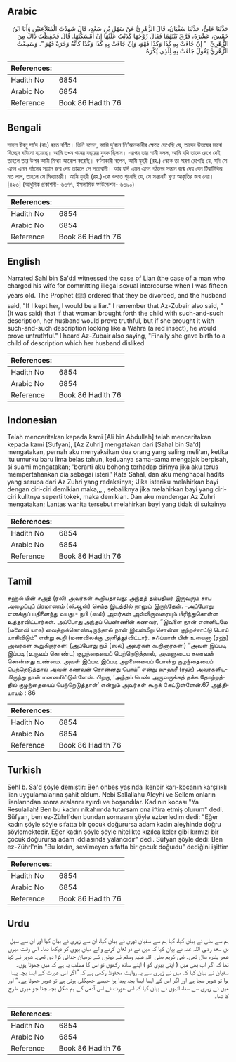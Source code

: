 ## Arabic


<div dir="rtl" lang="ar" style={{fontSize:'larger',backgroundColor:'#f8f9fa',padding:20}}>
حَدَّثَنَا عَلِيٌّ، حَدَّثَنَا سُفْيَانُ، قَالَ الزُّهْرِيُّ عَنْ سَهْلِ بْنِ سَعْدٍ، قَالَ شَهِدْتُ الْمُتَلاَعِنَيْنِ وَأَنَا ابْنُ خَمْسَ، عَشْرَةَ، فَرَّقَ بَيْنَهُمَا فَقَالَ زَوْجُهَا كَذَبْتُ عَلَيْهَا إِنْ أَمْسَكْتُهَا‏.‏ قَالَ فَحَفِظْتُ ذَاكَ مِنَ الزُّهْرِيِّ ‏ "‏ إِنْ جَاءَتْ بِهِ كَذَا وَكَذَا فَهْوَ، وَإِنْ جَاءَتْ بِهِ كَذَا وَكَذَا كَأَنَّهُ وَحَرَةٌ فَهُوَ ‏"‏‏.‏ وَسَمِعْتُ الزُّهْرِيَّ يَقُولُ جَاءَتْ بِهِ لِلَّذِي يُكْرَهُ
</div>
<div style={{backgroundColor:'#f8f9fa',padding:20, marginBottom: 10}}><table> <thead> <tr> <th>References:</th> <th></th> </tr> </thead> <tbody><tr><td>Hadith No</td><td>6854</td></tr><tr><td>Arabic No</td><td>6854</td></tr><tr><td>Reference</td><td>Book 86 Hadith 76</td></tr></tbody></table></div>

## Bengali


<div dir="ltr" lang="bn" style={{fontSize:'larger',backgroundColor:'#f8f9fa',padding:20}}>
সাহল ইবনু সা‘দ (রাঃ) হতে বর্ণিত। তিনি বলেন, আমি দু’জন লি‘আনকারীর ক্ষেত্রে দেখেছি যে, তাদের উভয়ের মাঝে বিচ্ছেদ ঘটানো হয়েছে। আমি তখন পনের বছরের যুবক ছিলাম। এরপর তার স্বামী বলল, আমি যদি তাকে রেখে দেই তাহলে তার উপর আমি মিথ্যা আরোপ করেছি। বর্ণনাকারী বলেন, আমি যুহরী (রহ.) থেকে তা স্মরণ রেখেছি যে, যদি সে এমন এমন গঠনের সন্তান জন্ম দেয় তাহলে সে সত্যবাদী। আর যদি এমন এমন গঠনের সন্তান জন্ম দেয় যেন টিকটিকির মত লাল, তাহলে সে মিথ্যাচারী। আমি যুহরী (রহ.)-কে বলতে শুনেছি যে, সে সন্তানটি ঘৃণ্য আকৃতির জন্ম নেয়। [৪২৩] (আধুনিক প্রকাশনী- ৬৩৭৭, ইসলামিক ফাউন্ডেশন- ৬৩৯০)
</div>
<div style={{backgroundColor:'#f8f9fa',padding:20, marginBottom: 10}}><table> <thead> <tr> <th>References:</th> <th></th> </tr> </thead> <tbody><tr><td>Hadith No</td><td>6854</td></tr><tr><td>Arabic No</td><td>6854</td></tr><tr><td>Reference</td><td>Book 86 Hadith 76</td></tr></tbody></table></div>

## English


<div dir="ltr" lang="en" style={{fontSize:'larger',backgroundColor:'#f8f9fa',padding:20}}>
Narrated Sahl bin Sa'd:I witnessed the case of Lian (the case of a man who charged his wife for committing illegal sexual intercourse when I was fifteen years old. The Prophet (ﷺ) ordered that they be divorced, and the husband said, "If I kept her, I would be a liar." I remember that Az-Zubair also said, "(It was said) that if that woman brought forth the child with such-and-such description, her husband would prove truthful, but if she brought it with such-and-such description looking like a Wahra (a red insect), he would prove untruthful." I heard Az-Zubair also saying, "Finally she gave birth to a child of description which her husband disliked
</div>
<div style={{backgroundColor:'#f8f9fa',padding:20, marginBottom: 10}}><table> <thead> <tr> <th>References:</th> <th></th> </tr> </thead> <tbody><tr><td>Hadith No</td><td>6854</td></tr><tr><td>Arabic No</td><td>6854</td></tr><tr><td>Reference</td><td>Book 86 Hadith 76</td></tr></tbody></table></div>

## Indonesian


<div dir="ltr" lang="id" style={{fontSize:'larger',backgroundColor:'#f8f9fa',padding:20}}>
Telah menceritakan kepada kami [Ali bin Abdullah] telah menceritakan kepada kami [Sufyan], [Az Zuhri] mengatakan dari [Sahal bin Sa'd] mengatakan, pernah aku menyaksikan dua orang yang saling meli'an, ketika itu umurku baru lima belas tahun, keduanya sama-sama mengajak berpisah, si suami mengatakan; 'berarti aku bohong terhadap dirinya jika aku terus mempertahankan dia sebagai isteri.' Kata Sahal, dan aku menghapal hadits yang serupa dari Az Zuhri yang redaksinya; 'Jika isteriku melahirkan bayi dengan ciri-ciri demikian maka,,,,, sebaliknya jika melahirkan bayi yang ciri-ciri kulitnya seperti tokek, maka demikian. Dan aku mendengar Az Zuhri mengatakan; Lantas wanita tersebut melahirkan bayi yang tidak di sukainya
</div>
<div style={{backgroundColor:'#f8f9fa',padding:20, marginBottom: 10}}><table> <thead> <tr> <th>References:</th> <th></th> </tr> </thead> <tbody><tr><td>Hadith No</td><td>6854</td></tr><tr><td>Arabic No</td><td>6854</td></tr><tr><td>Reference</td><td>Book 86 Hadith 76</td></tr></tbody></table></div>

## Tamil


<div dir="ltr" lang="ta" style={{fontSize:'larger',backgroundColor:'#f8f9fa',padding:20}}>
சஹ்ல் பின் சஅத் (ரலி) அவர்கள் கூறியதாவது: அந்தத் தம்பதியர் இருவரும் சாப அழைப்புப் பிரமாணம் (லிஆன்) செய்த இடத்தில் நானும் இருந்தேன். -அப்போது எனக்குப் பதினைந்து வயது.- நபி (ஸல்) அவர்கள் அவ்விருவரையும் பிரிந்துகொள்ள உத்தரவிட்டார்கள். அப்போது அந்தப் பெண்ணின் கணவர், “இவளை நான் என்னிடமே (மனைவி யாக) வைத்துக்கொண்டிருந்தால் நான் இவள்மீது சொன்ன குற்றச்சாட்டு பொய் யாகிவிடும்” என்று கூறி (மணவிலக்கு அளித்து)விட்டார். சுஃப்யான் பின் உயைனா (ரஹ்) அவர்கள் கூறுகிறார்கள்: (அப்போது நபி (ஸல்) அவர்கள் கூறினார்கள்:) “அவள் இப்படி இப்படி (உருவம் கொண்ட) குழந்தையைப் பெற்றெடுத்தால், அவளுடைய கணவன் சொன்னது உண்மை. அவள் இப்படி இப்படி அரணையைப் போன்ற குழந்தையைப் பெற்றெடுத்தால் அவள் கணவன் சொன்னது பொய்” என்று ஸுஹ்ரீ (ரஹ்) அவர்களிடமிருந்து நான் மனனமிட்டுள்ளேன். பிறகு, ‘அந்தப் பெண் அருவருக்கத் தக்க தோற்றத்தில் குழந்தையைப் பெற்றெடுத்தாள்’ என்றும் அவர்கள் கூறக் கேட்டுள்ளேன்.67 அத்தியாயம் : 86
</div>
<div style={{backgroundColor:'#f8f9fa',padding:20, marginBottom: 10}}><table> <thead> <tr> <th>References:</th> <th></th> </tr> </thead> <tbody><tr><td>Hadith No</td><td>6854</td></tr><tr><td>Arabic No</td><td>6854</td></tr><tr><td>Reference</td><td>Book 86 Hadith 76</td></tr></tbody></table></div>

## Turkish


<div dir="ltr" lang="tr" style={{fontSize:'larger',backgroundColor:'#f8f9fa',padding:20}}>
Sehl b. Sa'd şöyle demiştir: Ben onbeş yaşında ikenbir karı-kocanın karşılıklı lian uygulamalarına şahit oldum. Nebi Sallallahu Aleyhi ve Sellem onların lianlarından sonra aralarını ayırdı ve boşandılar. Kadının kocası "Ya Resulallah! Ben bu kadını nikahımda tutarsam ona iftira etmiş olurum" dedi. Süfyan, ben ez-Zührl'den bundan sonrasını şöyle ezberledim dedi: "Eğer kadın şöyle şöyle sıfatta bir çocuk doğurursa adam kadın aleyhinde doğru söylemektedir. Eğer kadın şöyle şöyle nitelikte kızılca keler gibi kırmızı bir çocuk doğurursa adam iddiasında yalancıdır" dedi. Süfyan şöyle dedi: Ben ez-Zührl'nin "Bu kadın, sevilmeyen sıfatta bir çocuk doğuıdu" dediğini işittim
</div>
<div style={{backgroundColor:'#f8f9fa',padding:20, marginBottom: 10}}><table> <thead> <tr> <th>References:</th> <th></th> </tr> </thead> <tbody><tr><td>Hadith No</td><td>6854</td></tr><tr><td>Arabic No</td><td>6854</td></tr><tr><td>Reference</td><td>Book 86 Hadith 76</td></tr></tbody></table></div>

## Urdu


<div dir="rtl" lang="ur" style={{fontSize:'larger',backgroundColor:'#f8f9fa',padding:20}}>
ہم سے علی نے بیان کیا، کہا ہم سے سفیان ثوری نے بیان کیا، ان سے زہری نے بیان کیا اور ان سے سہل بن سعد رضی اللہ عنہ نے بیان کیا کہ میں نے دو لعان کرنے والے میاں بیوی کو دیکھا تھا۔ اس وقت میری عمر پندرہ سال تھی۔ نبی کریم صلی اللہ علیہ وسلم نے دونوں کے درمیان جدائی کرا دی تھی۔ شوہر نے کہا تھا کہ اگر اب بھی میں ( اپنی بیوی کو ) اپنے ساتھ رکھوں تو اس کا مطلب یہ ہے کہ میں جھوٹا ہوں۔ سفیان نے بیان کیا کہ میں نے زہری سے یہ روایت محفوظ رکھی ہے کہ ”اگر اس عورت کے ایسا بچہ پیدا ہوا تو شوہر سچا ہے اور اگر اس کے ایسا ایسا بچہ پیدا ہوا جیسے چھپکلی ہوتی ہے تو شوہر جھوٹا ہے۔“ اور میں نے زہری سے سنا، انہوں نے بیان کیا کہ اس عورت نے اس آدمی کے ہم شکل بچہ جنا جو میری طرح کا تھا۔
</div>
<div style={{backgroundColor:'#f8f9fa',padding:20, marginBottom: 10}}><table> <thead> <tr> <th>References:</th> <th></th> </tr> </thead> <tbody><tr><td>Hadith No</td><td>6854</td></tr><tr><td>Arabic No</td><td>6854</td></tr><tr><td>Reference</td><td>Book 86 Hadith 76</td></tr></tbody></table></div>